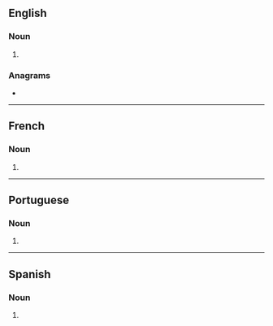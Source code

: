==English==

===Noun===
{{head|en|noun form}}

# {{plural of|en|altitude}}

===Anagrams===
* {{anagrams|en|a=adeilsttu|adultiest|latitudes}}

----

==French==

===Noun===
{{head|fr|noun form|g=f}}

# {{plural of|fr|altitude}}

----

==Portuguese==

===Noun===
{{head|pt|noun form}}

# {{plural of|pt|altitude}}

----

==Spanish==

===Noun===
{{head|es|noun form|g=f-p}}

# {{plural of|es|altitud}}
